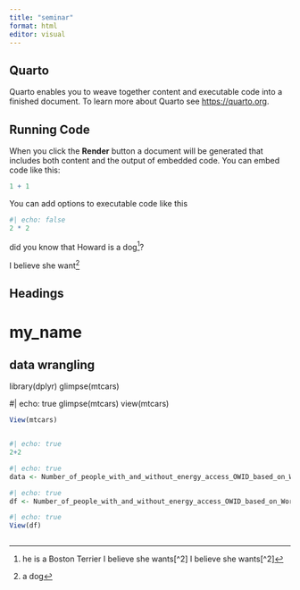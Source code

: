 ```yaml
---
title: "seminar"
format: html
editor: visual
---
```


## Quarto

Quarto enables you to weave together content and executable code into a finished document. To learn more about Quarto see <https://quarto.org>.

## Running Code

When you click the **Render** button a document will be generated that includes both content and the output of embedded code. You can embed code like this:

```r
1 + 1
```

You can add options to executable code like this

```r
#| echo: false
2 * 2
```

did you know that Howard is a dog[^1]?

[^1]: he is a Boston Terrier I believe she wants\[\^2\] I believe she wants\[\^2\]

I believe she want[^2]

[^2]: a dog

## Headings

# my_name

## data wrangling

library(dplyr) glimpse(mtcars)

#\| echo: true glimpse(mtcars) view(mtcars)

```r
View(mtcars)
```

```         
```

```r
#| echo: true
2+2
```

```r
#| echo: true
data <- Number_of_people_with_and_without_energy_access_OWID_based_on_World_Bank_2021_
```

```r
#| echo: true
df <- Number_of_people_with_and_without_energy_access_OWID_based_on_World_Bank_2021_ %>% rename(Time = Year)
```

```r
#| echo: true
View(df)
```

```r

```
